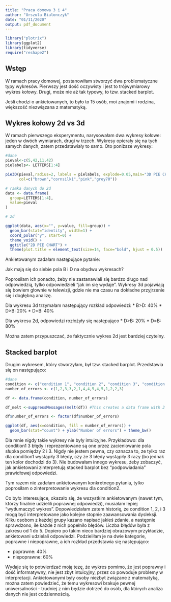 ```yaml
---
title: "Praca domowa 3 i 4"
author: "Urszula Bialonczyk"
date: "01/11/2020"
output: pdf_document
---
```


```r
library("plotrix")
library(ggplot2)
library(tidyverse)
require("reshape2")

```

## Wstęp
W ramach pracy domowej, postanowiłam stworzyć dwa problematyczne typy wykresów. Pierwszy jest dość oczywisty i jest to trójwymiarowy wykres kołowy. Drugi, może nie aż tak typowy, to tzw. stacked barplot.

Jeśli chodzi o ankietowanych, to było to 15 osób, moi znajomi i rodzina, większość niezwiązana z matematyką.

## Wykres kołowy 2d vs 3d

W ramach pierwszego eksperymentu, narysowałam dwa wykresy kołowe: jeden w dwóch wymiarach, drugi w trzech. Wykresy opierały się na tych samych danych, zatem przedstawiały to samo. Oto poniższe wykresy:

```r
#dane
pieval<-c(5,42,11,42)
pielabels<- LETTERS[1:4]

pie3D(pieval,radius=2, labels = pielabels, explode=0.05,main="3D PIE CHART",
      col=c("brown","cornsilk1","pink","grey70"))

```


```r
# ramka danych do 2d
data <- data.frame(
  group=LETTERS[1:4],
  value=pieval
)

# 2d

ggplot(data, aes(x="", y=value, fill=group)) +
  geom_bar(stat="identity", width=1) +
  coord_polar("y", start=0) +
  theme_void() +
  ggtitle("2D PIE CHART") +
  theme(plot.title = element_text(size=14, face="bold", hjust = 0.5))
```

Ankietowanym zadałam następujące pytanie:

Jak mają się do siebie pola B i D na obydwu wykresach? 

Poprosiłam ich ponadto, żeby nie zastanawiali się bardzo długo nad odpowiedzią, tylko odpowiedzieli "jak im się wydaje". Wykresy 3d pojawiają się bowiem głownie w telewizji, gdzie nie ma czasu na dokładne przyjrzenie się i dogłębną analizę.

Dla wykresu 3d trzymałam następujący rozkład odpowiedzi:
* B>D: 40%
* D>B: 20%
* D=B: 40%

Dla wykresu 2d, odpowiedzi rozłożyły się następująco
* D>B: 20%
* D=B: 80%

Można zatem przypuszczać, że faktycznie wykres 2d jest bardziej czytelny.



## Stacked barplot
Drugim wykresem, który stworzyłam, był tzw. stacked barplot. Przedstawia się on następująco:

```r

#dane
condition <- c("condition 1", "condition 2", "condition 3", "condition 1", "condition 2", "condition 3", "condition 1", "condition 2", "condition 3", "condition 1", "condition 2", "condition 3", "condition 1", "condition 2", "condition 3")
number_of_errors <- c(1,2,3,3,2,1,4,4,5,4,5,1,2,2,3)

df <- data.frame(condition, number_of_errors)

df_melt <-suppressMessages(melt(df)) #This creates a data frame with 3 columns, 'condition', 'variable' and 'value' where 'variable' just says 'number_of_errors' for each row

df$number_of_errors <- factor(df$number_of_errors)

ggplot(df, aes(x=condition, fill = number_of_errors)) +
  geom_bar(stat="count") + ylab("Number of errors") + theme_bw()

```

Dla mnie nigdy takie wykresy nie były intuicyjne.
Przykładowo: dla condition1 3 błędy i reprezentowane są one przez zacieniowanie pola słupka pomiędzy 2 i 3. Nigdy nie jestem pewna, czy oznacza to, ze tylko raz dla condition1 wystąpiły 3 błędy, czy że 3 błędy wystąpiły 3 razy (bo jednak ten kolor dochodzi do 3). 
Nie budowałam innego wykresu, żeby zobaczyć, jak ankietowani zinterpretują stacked barplot bez "podpowiadania" prawidłowej odpowiedzi.

Tym razem nie zadałam ankietowanym konkretnego pytania, tylko poprosiłam o zinterpretowanie wykresu dla condition2.

Co było interesujące, okazało się, że wszystkim ankietowanym (nawet tym, którzy finalnie udzielili poprawnej odpowiedzi), musiałam lepiej "wytłumaczyć wykres". Dopowiedziałam zatem historię, że condition 1, 2, i 3 mogą być interpretowane jako kolejne stopnie zaawansowania dysleksji. Kilku osobom z każdej grupy kazano napisać jakieś zdanie, a następnie sprawdzono, ile każde z nich popełniło błędów. Liczba błędów była z zakresu od 1 do 5. 
Dopiero po takim nieco bardziej obrazowym przykładzie, ankietowani udzielali odpowiedzi. Podzieliłam je na dwie kategorie, poprawne i niepoprawne, a ich rozkład przedstawia się następująco:

* poprawne: 40%
* niepoprawne: 60%

Wydaje się to potwierdzać moją tezę, że wykres pomimo, że jest poprawny i dość informatywny, nie jest zbyt intuicyjny, przez co powoduje problemy w interpretacji. Ankietowanymi były osoby niezbyt związane z matematyką, można zatem powiedzieć, że temu wykresowi brakuje pewnej uniwersalności - trudniej z nim będzie dotrzeć do osób, dla których analiza danych nie jest codziennością.